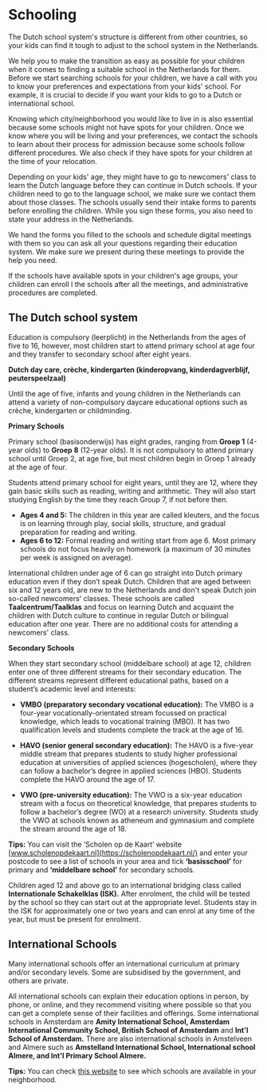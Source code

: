 
# Schooling
The Dutch school system's structure is different from other countries, so your kids can find it tough to adjust to the school system in the Netherlands.

<Youtube id="hyJ7GWyeBIY" />  

We help you to make the transition as easy as possible for your children when it comes to finding a suitable school in the Netherlands for them. Before we start searching schools for your children, we have a call with you to know your preferences and expectations from your kids' school. For example, it is crucial to decide if you want your kids to go to a Dutch or international school. 

Knowing which city/neighborhood you would like to live in is also essential because some schools might not have spots for your children. 
Once we know where you will be living and your preferences, we contact the schools to learn about their process for admission because some schools follow different procedures. We also check if they have spots for your children at the time of your relocation.

Depending on your kids' age, they might have to go to newcomers' class to learn the Dutch language before they can continue in Dutch schools. If your children need to go to the language school, we make sure we contact them about those classes. The schools usually send their intake forms to parents before enrolling the children. While you sign these forms, you also need to state your address in the Netherlands. 

We hand the forms you filled to the schools and schedule digital meetings with them so you can ask all your questions regarding their education system. We make sure we present during these meetings to provide the help you need. 

If the schools have available spots in your children's age groups, your children can enroll l the schools after all the meetings, and administrative procedures are completed. 

## The Dutch school system

Education is compulsory (leerplicht) in the Netherlands from the ages of five to 16, however, most children start to attend primary school at age four and they transfer to secondary school after eight years.

**Dutch day care, crèche, kindergarten (kinderopvang, kinderdagverblijf, peuterspeelzaal)**

Until the age of five, infants and young children in the Netherlands can attend a variety of non-compulsory daycare educational options such as crèche, kindergarten or childminding.

**Primary Schools**

Primary school (basisonderwijs) has eight grades, ranging from **Groep 1** (4-year olds) to **Groep 8** (12-year olds). It is not compulsory to attend primary school until Groep 2, at age five, but most children begin in Groep 1 already at the age of four.

Students attend primary school for eight years, until they are 12, where they gain basic skills such as reading, writing and arithmetic. They will also start studying English by the time they reach Group 7, if not before then. 

- **Ages 4 and 5:** The children in this year are called kleuters, and the focus is on learning through play, social skills, structure, and gradual preparation for reading and writing.
- **Ages 6 to 12:** Formal reading and writing start from age 6. Most primary schools do not focus heavily on homework (a maximum of 30 minutes per week is assigned on average).  

International children under age of 6 can go straight into Dutch primary education even if they don’t speak Dutch. Children that are aged between six and 12 years old, are new to the Netherlands and don't speak Dutch join so-called newcomers' classes. These schools are called **Taalcentrum/Taalklas** and focus on learning Dutch and acquaint the children with Dutch culture to continue in regular Dutch or bilingual education after one year. There are no additional costs for attending a newcomers' class.

**Secondary Schools** 

When they start secondary school (middelbare school) at age 12, children enter one of three different streams for their secondary education. The different streams represent different educational paths, based on a student’s academic level and interests:

- **VMBO (preparatory secondary vocational education):** The VMBO is a four-year vocationally-orientated stream focussed on practical knowledge, which leads to vocational training (MBO). It has two qualification levels and students complete the track at the age of 16.

- **HAVO (senior general secondary education):** The HAVO is a five-year middle stream that prepares students to study higher professional education at universities of applied sciences (hogescholen), where they can follow a bachelor’s degree in applied sciences (HBO). Students complete the HAVO around the age of 17.

- **VWO (pre-university education):** The VWO is a six-year education stream with a focus on theoretical knowledge, that prepares students to follow a bachelor’s degree (WO) at a research university. Students study the VWO at schools known as atheneum and gymnasium and complete the stream around the age of 18.

**Tips:** You can visit the ‘Scholen op de Kaart’ website [www.scholenopdekaart.nl](https://scholenopdekaart.nl/) and enter your postcode to see a list of schools in your area and tick **‘basisschool’** for primary and **‘middelbare school’** for secondary schools.

Children aged 12 and above go to an international bridging class called **Internationale Schakelklas (ISK).** After enrolment, the child will be tested by the school so they can start out at the appropriate level. Students stay in the ISK for approximately one or two years and can enrol at any time of the year, but must be present for enrolment. 

## International Schools
Many international schools offer an international curriculum at primary and/or secondary levels. Some are subsidised by the government, and others are private. 

All international schools can explain their education options in person, by phone, or online, and they recommend visiting where possible so that you can get a complete sense of their facilities and offerings. Some international schools in Amsterdam are **Amity International School, Amsterdam International Community School, British School of Amsterdam** and **Int'l School of Amsterdam.** There are also international schools in Amstelveen and Almere such as **Amstelland International School, International school Almere, and Int'l Primary School Almere.** 

**Tips:** You can check [this website](https://www.iamsterdam.com/en/living/settling-in/family-and-education/primary-school/newcomers-classes-for-primary-school-children) to see which schools are available in your neighborhood.
